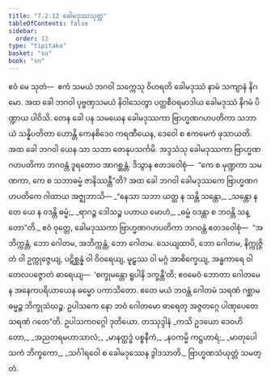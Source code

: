 ```yaml
---
title: "7.2.12 ခေါမဒုဿသုတ္တ"
tableOfContents: false
sidebar:
  order: 12
type: "tipitaka"
basket: "su"
book: "sn"
---
```



<DynamicBreadcrumb />

<Division number="208" book="sn" e="ch" v="18" p="308">

<Paragraph number="1293" book="sn">
ဧဝံ မေ သုတံ—  ဧကံ သမယံ ဘဂဝါ သက္ကေသု ဝိဟရတိ ခေါမဒုဿံ နာမံ သကျာနံ နိဂမော. အထ ခေါ ဘဂဝါ ပုဗ္ဗဏှသမယံ နိဝါသေတွာ ပတ္တစီဝရမာဒါယ ခေါမဒုဿံ နိဂမံ ပိဏ္ဍာယ ပါဝိသိ. တေန ခေါ ပန သမယေန ခေါမဒုဿကာ ဗြာဟ္မဏဂဟပတိကာ သဘာယံ သန္နိပတိတာ ဟောန္တိ ကေနစိဒေဝ ကရဏီယေန, ဒေဝေါ စ ဧကမေကံ ဖုသာယတိ. အထ ခေါ ဘဂဝါ ယေန သာ သဘာ တေနုပသင်္ကမိ. အဒ္ဒသံသု ခေါမဒုဿကာ ဗြာဟ္မဏဂဟပတိကာ ဘဂဝန္တံ ဒူရတောဝ အာဂစ္ဆန္တံ. ဒိသွာန ဧတဒဝေါစုံ—  “ကေ စ မုဏ္ဍကာ သမဏကာ, ကေ စ သဘာဓမ္မံ ဇာနိဿန္တီ”တိ? အထ ခေါ ဘဂဝါ ခေါမဒုဿကေ ဗြာဟ္မဏဂဟပတိကေ ဂါထာယ အဇ္ဈဘာသိ—
</Paragraph>

<Paragraph number="1294" type="verses" book="sn">
_“နေသာ သဘာ ယတ္ထ န သန္တိ သန္တော,_  
_သန္တော န တေ ယေ န ဝဒန္တိ ဓမ္မံ;_  
_ရာဂဉ္စ ဒေါသဉ္စ ပဟာယ မောဟံ,_  
_ဓမ္မံ ဝဒန္တာ စ ဘဝန္တိ သန္တော”တိ._  

</Paragraph>

<Paragraph number="1295" book="sn">
ဧဝံ ဝုတ္တေ, ခေါမဒုဿကာ ဗြာဟ္မဏဂဟပတိကာ ဘဂဝန္တံ ဧတဒဝေါစုံ—  “အဘိက္ကန္တံ, ဘော ဂေါတမ, အဘိက္ကန္တံ, ဘော ဂေါတမ. သေယျထာပိ, ဘော ဂေါတမ, နိက္ကုဇ္ဇိတံ ဝါ ဥက္ကုဇ္ဇေယျ, ပဋိစ္ဆန္နံ ဝါ ဝိဝရေယျ, မူဠှဿ ဝါ မဂ္ဂံ အာစိက္ခေယျ, အန္ဓကာရေ ဝါ တေလပဇ္ဇောတံ ဓာရေယျ—  ‘စက္ခုမန္တော ရူပါနိ ဒက္ခန္တီ’တိ; ဧဝမေဝံ ဘောတာ ဂေါတမေန အနေကပရိယာယေန ဓမ္မော ပကာသိတော. ဧတေ မယံ ဘဝန္တံ ဂေါတမံ သရဏံ ဂစ္ဆာမ ဓမ္မဉ္စ ဘိက္ခုသံဃဉ္စ. ဥပါသကေ နော ဘဝံ ဂေါတမော ဓာရေတု အဇ္ဇတဂ္ဂေ ပါဏုပေတေ သရဏံ ဂတေ”တိ.

</Paragraph>
</Division>

<Paragraph number="1296" type="center" book="sn">
ဥပါသကဝဂ္ဂေါ ဒုတိယော.



</Paragraph>

<Paragraph number="1297" type="center" book="sn">
တဿုဒ္ဒါနံ


</Paragraph>

<Paragraph number="1298" type="verses" book="sn">
_ကသိ ဥဒယော ဒေဝဟိတော,_  
_အညတရမဟာသာလံ;_  
_မာနတ္ထဒ္ဓံ ပစ္စနီကံ,_  
_နဝကမ္မိ ကဋ္ဌဟာရံ;_  
_မာတုပေါသကံ ဘိက္ခကော,_  
_သင်္ဂါရဝေါ စ ခေါမဒုဿေန ဒွါဒသာတိ._  


</Paragraph>

<Paragraph number="1299" type="center" book="sn">
ဗြာဟ္မဏသံယုတ္တံ သမတ္တံ.
</Paragraph>